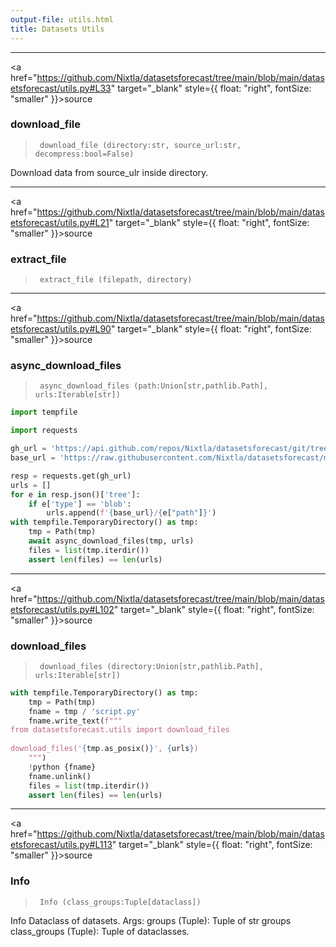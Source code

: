 ```yaml
---
output-file: utils.html
title: Datasets Utils
---
```



------------------------------------------------------------------------

<a
href="https://github.com/Nixtla/datasetsforecast/tree/main/blob/main/datasetsforecast/utils.py#L33"
target="_blank" style={{ float: "right", fontSize: "smaller" }}>source</a>

### download_file

> ``` text
>  download_file (directory:str, source_url:str, decompress:bool=False)
> ```

Download data from source_ulr inside directory.

------------------------------------------------------------------------

<a
href="https://github.com/Nixtla/datasetsforecast/tree/main/blob/main/datasetsforecast/utils.py#L21"
target="_blank" style={{ float: "right", fontSize: "smaller" }}>source</a>

### extract_file

> ``` text
>  extract_file (filepath, directory)
> ```

------------------------------------------------------------------------

<a
href="https://github.com/Nixtla/datasetsforecast/tree/main/blob/main/datasetsforecast/utils.py#L90"
target="_blank" style={{ float: "right", fontSize: "smaller" }}>source</a>

### async_download_files

> ``` text
>  async_download_files (path:Union[str,pathlib.Path], urls:Iterable[str])
> ```

```python
import tempfile

import requests
```


```python
gh_url = 'https://api.github.com/repos/Nixtla/datasetsforecast/git/trees/main'
base_url = 'https://raw.githubusercontent.com/Nixtla/datasetsforecast/main'

resp = requests.get(gh_url)
urls = []
for e in resp.json()['tree']:
    if e['type'] == 'blob':
        urls.append(f'{base_url}/{e["path"]}')
with tempfile.TemporaryDirectory() as tmp:
    tmp = Path(tmp)
    await async_download_files(tmp, urls)
    files = list(tmp.iterdir())
    assert len(files) == len(urls)
```

------------------------------------------------------------------------

<a
href="https://github.com/Nixtla/datasetsforecast/tree/main/blob/main/datasetsforecast/utils.py#L102"
target="_blank" style={{ float: "right", fontSize: "smaller" }}>source</a>

### download_files

> ``` text
>  download_files (directory:Union[str,pathlib.Path], urls:Iterable[str])
> ```

```python
with tempfile.TemporaryDirectory() as tmp:
    tmp = Path(tmp)
    fname = tmp / 'script.py'
    fname.write_text(f"""
from datasetsforecast.utils import download_files
    
download_files('{tmp.as_posix()}', {urls})
    """)
    !python {fname}
    fname.unlink()
    files = list(tmp.iterdir())
    assert len(files) == len(urls)
```

------------------------------------------------------------------------

<a
href="https://github.com/Nixtla/datasetsforecast/tree/main/blob/main/datasetsforecast/utils.py#L113"
target="_blank" style={{ float: "right", fontSize: "smaller" }}>source</a>

### Info

> ``` text
>  Info (class_groups:Tuple[dataclass])
> ```

Info Dataclass of datasets. Args: groups (Tuple): Tuple of str groups
class_groups (Tuple): Tuple of dataclasses.

